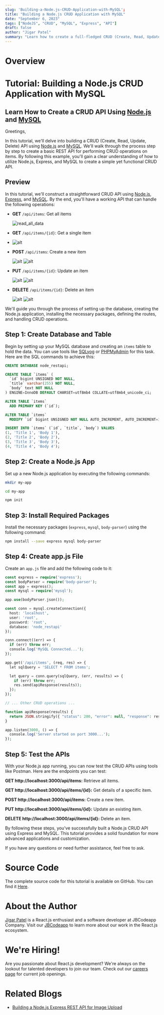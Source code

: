 ```yaml
---
slug: 'Building-a-Node.js-CRUD-Application-with-MySQL';
title: "Building a Node.js CRUD Application with MySQL"
date: "September 6, 2023"
tags: ["NodeJS", "CRUD", "MySQL", "Express", "API"]
draft: false
author: "Jigar Patel"
summary: "Learn how to create a full-fledged CRUD (Create, Read, Update, Delete) API using Node.js and MySQL with this step-by-step tutorial."
---
```


# Overview

<TOCInline toc={props.toc} exclude="Overview" toHeading={2} />

# Tutorial: Building a Node.js CRUD Application with MySQL

## Learn How to Create a CRUD API Using [Node.js](https://nodejs.org/en) and [MySQL](https://www.mysql.com/)

Greetings,

In this tutorial, we'll delve into building a CRUD (Create, Read, Update, Delete) API using [Node.js](https://nodejs.org/en) and [MySQL](https://www.mysql.com/). We'll walk through the process step by step to create a basic REST API for performing CRUD operations on items. By following this example, you'll gain a clear understanding of how to utilize Node.js, Express, and MySQL to create a simple yet functional CRUD API.

## Preview

In this tutorial, we'll construct a straightforward CRUD API using [Node.js](https://nodejs.org/en), [Express](https://expressjs.com/), and [MySQL](https://www.mysql.com/). By the end, you'll have a working API that can handle the following operations:

- **GET** `/api/items`: Get all items

  ![read_all_data](read_all_data.png)

- **GET** `/api/items/{id}`: Get a single item
- ![alt](read_one_data.png)

- **POST** `/api/items`: Create a new item

  ![alt](item_created.png)
  ![alt](created_table.png)

- **PUT** `/api/items/{id}`: Update an item

  ![alt](item_updated.png)
  ![alt](updated_table.png)

- **DELETE** `/api/items/{id}`: Delete an item

  ![alt](item_deleted.png)
  ![alt](deleted_table.png)

We'll guide you through the process of setting up the database, creating the Node.js application, installing the necessary packages, defining the routes, and handling CRUD operations.

## Step 1: Create Database and Table

Begin by setting up your MySQL database and creating an `items` table to hold the data. You can use tools like [SQLyog](https://webyog.com/product/sqlyog/) or [PHPMyAdmin](https://www.phpmyadmin.net/) for this task. Here are the SQL commands to achieve this:

```sql
CREATE DATABASE node_restapi;

CREATE TABLE `items` (
  `id` bigint UNSIGNED NOT NULL,
  `title` varchar(255) NOT NULL,
  `body` text NOT NULL
) ENGINE=InnoDB DEFAULT CHARSET=utf8mb4 COLLATE=utf8mb4_unicode_ci;

ALTER TABLE `items`
  ADD PRIMARY KEY (`id`);

ALTER TABLE `items`
  MODIFY `id` bigint UNSIGNED NOT NULL AUTO_INCREMENT, AUTO_INCREMENT=3;

INSERT INTO `items` (`id`, `title`, `body`) VALUES
(1, 'Title 1', 'Body 1'),
(2, 'Title 2', 'Body 2'),
(3, 'Title 3', 'Body 3'),
(4, 'Title 4', 'Body 4');
```

## Step 2: Create a Node.js App

Set up a new Node.js application by executing the following commands:

```bash
mkdir my-app

cd my-app

npm init
```

## Step 3: Install Required Packages

Install the necessary packages (`express`, `mysql`, `body-parser`) using the following command:

```bash
npm install --save express mysql body-parser
```

## Step 4: Create app.js File

Create an `app.js` file and add the following code to it:

```php
const express = require('express');
const bodyParser = require('body-parser');
const app = express();
const mysql = require('mysql');

app.use(bodyParser.json());

const conn = mysql.createConnection({
  host: 'localhost',
  user: 'root',
  password: 'root',
  database: 'node_restapi'
});

conn.connect((err) => {
  if (err) throw err;
  console.log('MySQL Connected...');
});

app.get('/api/items', (req, res) => {
  let sqlQuery = 'SELECT * FROM items';

  let query = conn.query(sqlQuery, (err, results) => {
    if (err) throw err;
    res.send(apiResponse(results));
  });
});

// ... Other CRUD operations ...

function apiResponse(results) {
  return JSON.stringify({ "status": 200, "error": null, "response": results });
}

app.listen(3000, () => {
  console.log('Server started on port 3000...');
});
```

## Step 5: Test the APIs

With your Node.js app running, you can now test the CRUD APIs using tools like Postman. Here are the endpoints you can test:

**GET http://localhost:3000/api/items:** Retrieve all items.

**GET http://localhost:3000/api/items/{id}:** Get details of a specific item.

**POST http://localhost:3000/api/items:** Create a new item.

**PUT http://localhost:3000/api/items/{id}:** Update an existing item.

**DELETE http://localhost:3000/api/items/{id}:** Delete an item.

By following these steps, you've successfully built a Node.js CRUD API using Express and MySQL. This tutorial provides a solid foundation for more advanced applications and customization.

If you have any questions or need further assistance, feel free to ask.

# Source Code

The complete source code for this tutorial is available on GitHub. You can find it [Here](https://github.com/jbcodeapp/Blogs/tree/main/Building%20a%20Node.js%20CRUD%20Application%20with%20MySQL).

# About the Author

[Jigar Patel](laraveldeveloper.com) is a React.js enthusiast and a software developer at JBCodeapp Company. Visit our [JBCodeapp](https://jbcodeapp.com) to learn more about our work in the React.js ecosystem.

# We're Hiring!

Are you passionate about React.js development? We're always on the lookout for talented developers to join our team. Check out our [careers page](https://jbcodeapp.com) for current job openings.

# Related Blogs

- [Building a Node.js Express REST API for Image Upload](Building-a-Node.js-Express-REST-API-for-Image-Upload.mdx)
